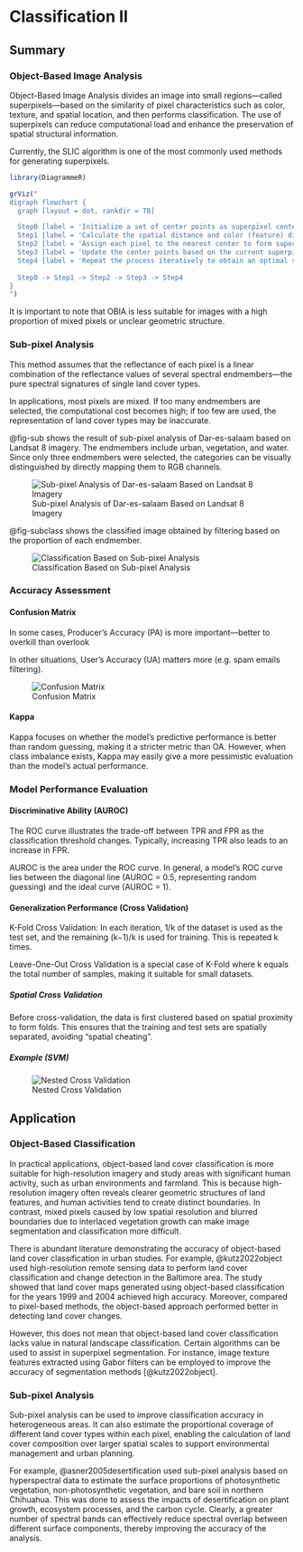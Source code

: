 # Classification Ⅱ

## Summary

### Object-Based Image Analysis

Object-Based Image Analysis divides an image into small regions—called superpixels—based on the similarity of pixel characteristics such as color, texture, and spatial location, and then performs classification. The use of superpixels can reduce computational load and enhance the preservation of spatial structural information.

Currently, the SLIC algorithm is one of the most commonly used methods for generating superpixels.

```r
library(DiagrammeR)

grViz("
digraph flowchart {
  graph [layout = dot, rankdir = TB]

  Step0 [label = 'Initialize a set of center points as superpixel centers', shape = box]
  Step1 [label = 'Calculate the spatial distance and color (feature) difference between each pixel and the center points', shape = box]
  Step2 [label = 'Assign each pixel to the nearest center to form superpixels', shape = box]
  Step3 [label = 'Update the center points based on the current superpixels', shape = box]
  Step4 [label = 'Repeat the process iteratively to obtain an optimal segmentation result', shape = box]
 
  Step0 -> Step1 -> Step2 -> Step3 -> Step4
}
")
```

It is important to note that OBIA is less suitable for images with a high proportion of mixed pixels or unclear geometric structure.

### Sub-pixel Analysis

This method assumes that the reflectance of each pixel is a linear combination of the reflectance values of several spectral endmembers—the pure spectral signatures of single land cover types.

In applications, most pixels are mixed. If too many endmembers are selected, the computational cost becomes high; if too few are used, the representation of land cover types may be inaccurate.

@fig-sub shows the result of sub-pixel analysis of Dar-es-salaam based on Landsat 8 imagery. The endmembers include urban, vegetation, and water. Since only three endmembers were selected, the categories can be visually distinguished by directly mapping them to RGB channels.

![Sub-pixel Analysis of Dar-es-salaam Based on Landsat 8 Imagery](image/sub_pixel.png){#fig-sub}

@fig-subclass shows the classified image obtained by filtering based on the proportion of each endmember.

![Classification Based on Sub-pixel Analysis](image/sub_class.png){#fig-subclass}

### Accuracy Assessment

#### Confusion Matrix

In some cases, Producer’s Accuracy (PA) is more important—better to overkill than overlook

In other situations, User’s Accuracy (UA) matters more (e.g. spam emails filtering).

![Confusion Matrix](image/confusion_matrix.png)

#### Kappa

Kappa focuses on whether the model's predictive performance is better than random guessing, making it a stricter metric than OA. However, when class imbalance exists, Kappa may easily give a more pessimistic evaluation than the model's actual performance.

### Model Performance Evaluation

#### Discriminative Ability (AUROC)

The ROC curve illustrates the trade-off between TPR and FPR as the classification threshold changes. Typically, increasing TPR also leads to an increase in FPR.

AUROC is the area under the ROC curve. In general, a model’s ROC curve lies between the diagonal line (AUROC = 0.5, representing random guessing) and the ideal curve (AUROC = 1).

#### Generalization Performance (Cross Validation)

K-Fold Cross Validation: In each iteration, 1/k of the dataset is used as the test set, and the remaining (k−1)/k is used for training. This is repeated k times.

Leave-One-Out Cross Validation is a special case of K-Fold where k equals the total number of samples, making it suitable for small datasets.

##### Spatial Cross Validation

Before cross-validation, the data is first clustered based on spatial proximity to form folds. This ensures that the training and test sets are spatially separated, avoiding “spatial cheating”.

##### Example (SVM)

![Nested Cross Validation](image/example_svm.png)

## Application

### Object-Based Classification

In practical applications, object-based land cover classification is more suitable for high-resolution imagery and study areas with significant human activity, such as urban environments and farmland. This is because high-resolution imagery often reveals clearer geometric structures of land features, and human activities tend to create distinct boundaries. In contrast, mixed pixels caused by low spatial resolution and blurred boundaries due to interlaced vegetation growth can make image segmentation and classification more difficult.

There is abundant literature demonstrating the accuracy of object-based land cover classification in urban studies. For example, @kutz2022object used high-resolution remote sensing data to perform land cover classification and change detection in the Baltimore area. The study showed that land cover maps generated using object-based classification for the years 1999 and 2004 achieved high accuracy. Moreover, compared to pixel-based methods, the object-based approach performed better in detecting land cover changes.

However, this does not mean that object-based land cover classification lacks value in natural landscape classification. Certain algorithms can be used to assist in superpixel segmentation. For instance, image texture features extracted using Gabor filters can be employed to improve the accuracy of segmentation methods [@kutz2022object].

### Sub-pixel Analysis

Sub-pixel analysis can be used to improve classification accuracy in heterogeneous areas. It can also estimate the proportional coverage of different land cover types within each pixel, enabling the calculation of land cover composition over larger spatial scales to support environmental management and urban planning.

For example, @asner2005desertification used sub-pixel analysis based on hyperspectral data to estimate the surface proportions of photosynthetic vegetation, non-photosynthetic vegetation, and bare soil in northern Chihuahua. This was done to assess the impacts of desertification on plant growth, ecosystem processes, and the carbon cycle. Clearly, a greater number of spectral bands can effectively reduce spectral overlap between different surface components, thereby improving the accuracy of the analysis.
